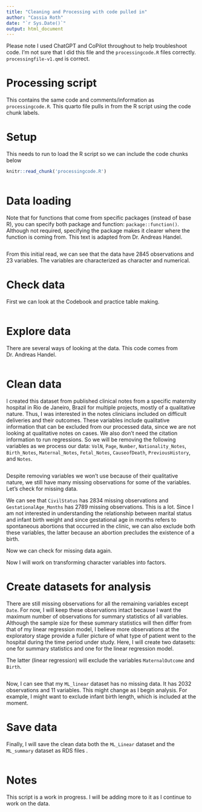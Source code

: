 ```yaml
---
title: "Cleaning and Processing with code pulled in"
author: "Cassia Roth"
date: "`r Sys.Date()`"
output: html_document
---
```


Please note I used ChatGPT and CoPilot throughout to help troubleshoot code. I'm not sure that I did this file and the `processingcode.R` files correctly. `processingfile-v1.qmd` is correct.

# Processing script

This contains the same code and comments/information as `processingcode.R`. This quarto file pulls in from the R script using the code chunk labels.

# Setup

This needs to run to load the R script so we can include the code chunks below

```r
knitr::read_chunk('processingcode.R')
```


```r
```

# Data loading

Note that for functions that come from specific packages (instead of base R), you can specify both package and function: `package::function()`. Although not required, specifying the package makes it clearer where the function is coming from. This text is adapted from Dr. Andreas Handel.

```r
```
From this initial read, we can see that the data have 2845 observations and 23 variables. The variables are characterized as character and numerical.

# Check data

First we can look at the Codebook and practice table making.
```r
```

# Explore data

There are several ways of looking at the data. This code comes from Dr. Andreas Handel.

```r
```

# Clean data

I created this dataset from published clinical notes from a specific maternity hospital in Rio de Janeiro, Brazil for multiple projects, mostly of a qualitative nature. Thus, I was interested in the notes clinicians included on difficult deliveries and their outcomes. These variables include qualitative information that can be excluded from our processed data, since we are not looking at qualitative notes on cases. We also don't need the citation information to run regressions. So we will be removing the following variables as we process our data: `VolN`, `Page`, `Number`, `Nationality_Notes`, `Birth_Notes`, `Maternal_Notes`, `Fetal_Notes`, `CauseofDeath`, `PreviousHistory`, and `Notes`.

```r
```

Despite removing variables we won't use because of their qualitative nature, we still have many missing observations for some of the variables. Let's check for missing data.

We can see that `CivilStatus` has 2834 missing observations and `GestationalAge_Months` has 2789 missing observations. This is a lot. Since I am not interested in understanding the relationship between marital status and infant birth weight and since gestational age in months refers to spontaneous abortions that occurred in the clinic, we can also exclude both these variables, the latter because an abortion precludes the existence of a birth.

Now we can check for missing data again.

Now I will work on transforming character variables into factors.

# Create datasets for analysis

There are still missing observations for all the remaining variables except `Date`. For now, I will keep these observations intact because I want the maximum number of observations for summary statistics of all variables. Although the sample size for these summary statistics will then differ from that of my linear regression model, I believe more observations at the exploratory stage provide a fuller picture of what type of patient went to the hospital during the time period under study. Here, I will create two datasets: one for summary statistics and one for the linear regression model.

The latter (linear regression) will exclude the variables `MaternalOutcome` and `Birth`. 

```r
```
Now, I can see that my `ML_linear` dataset has no missing data. It has 2032 observations and 11 variables. This might change as I begin analysis. For example, I might want to exclude infant birth length, which is included at the moment.

# Save data 

Finally, I will save the clean data both the `ML_Linear` dataset and the `ML_summary` dataset as RDS files
.
```r
```

# Notes

This script is a work in progress. I will be adding more to it as I continue to work on the data. 
